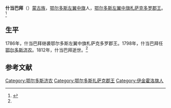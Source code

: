'''什当巴拜'''（{{bd|？||1812年|}}）[[蒙古族|蒙古族]]，[[鄂尔多斯左翼中旗|鄂尔多斯左翼中旗]]人，[[鄂尔多斯扎萨克郡王|鄂尔多斯左翼中旗札萨克多罗郡王]]。<ref name=cjsh>{{Cite web |url=http://www.cjshl.com/news/view/79 |title=陵寝管理官员济农，成吉思汗陵，2007-08-26 |access-date=2013-06-05 |archive-url=https://web.archive.org/web/20140714165629/http://www.cjshl.com/news/view/79 |archive-date=2014-07-14 |dead-url=yes }}</ref>

==生平==
1786年，什当巴拜继袭鄂尔多斯左翼中旗札萨克多罗郡王。1798年，什当巴拜任[[鄂尔多斯济农|鄂尔多斯济农]]。1812年，什当巴拜逝世。<ref name=cjsh/>

==参考文献==
{{reflist}}

[[Category:鄂尔多斯济农|Category:鄂尔多斯济农]]
[[Category:鄂尔多斯扎萨克郡王|Category:鄂尔多斯扎萨克郡王]]
[[Category:伊金霍洛旗人|Category:伊金霍洛旗人]]